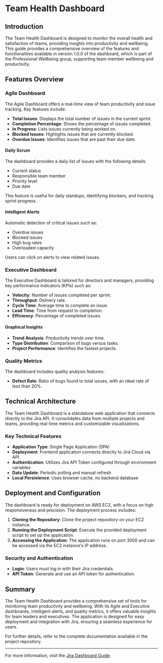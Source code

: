 # Team Health Dashboard

## Introduction

The Team Health Dashboard is designed to monitor the overall health and satisfaction of teams, providing insights into productivity and wellbeing. This guide provides a comprehensive overview of the features and functionalities available in version 1.0.0 of the dashboard, which is part of the Professional Wellbeing group, supporting team member wellbeing and productivity.

## Features Overview

### Agile Dashboard

The Agile Dashboard offers a real-time view of team productivity and issue tracking. Key features include:

- **Total Issues**: Displays the total number of issues in the current sprint.
- **Completion Percentage**: Shows the percentage of issues completed.
- **In Progress**: Lists issues currently being worked on.
- **Blocked Issues**: Highlights issues that are currently blocked.
- **Overdue Issues**: Identifies issues that are past their due date.

#### Daily Scrum

The dashboard provides a daily list of issues with the following details:

- Current status
- Responsible team member
- Priority level
- Due date

This feature is useful for daily standups, identifying blockers, and tracking sprint progress.

#### Intelligent Alerts

Automatic detection of critical issues such as:

- Overdue issues
- Blocked issues
- High bug rates
- Overloaded capacity

Users can click on alerts to view related issues.

### Executive Dashboard

The Executive Dashboard is tailored for directors and managers, providing key performance indicators (KPIs) such as:

- **Velocity**: Number of issues completed per sprint.
- **Throughput**: Delivery rate.
- **Cycle Time**: Average time to complete an issue.
- **Lead Time**: Time from request to completion.
- **Efficiency**: Percentage of completed issues.

#### Graphical Insights

- **Trend Analysis**: Productivity trends over time.
- **Type Distribution**: Comparison of bugs versus tasks.
- **Project Performance**: Identifies the fastest projects.

### Quality Metrics

The dashboard includes quality analysis features:

- **Defect Rate**: Ratio of bugs found to total issues, with an ideal rate of less than 20%.

## Technical Architecture

The Team Health Dashboard is a standalone web application that connects directly to the Jira API. It consolidates data from multiple projects and teams, providing real-time metrics and customizable visualizations.

### Key Technical Features

- **Application Type**: Single Page Application (SPA)
- **Deployment**: Frontend application connects directly to Jira Cloud via API
- **Authentication**: Utilizes Jira API Token configured through environment variables
- **Data Update**: Periodic polling and manual refresh
- **Local Persistence**: Uses browser cache, no backend database

## Deployment and Configuration

The dashboard is ready for deployment on AWS EC2, with a focus on high responsiveness and precision. The deployment process includes:

1. **Cloning the Repository**: Clone the project repository on your EC2 instance.
2. **Running the Deployment Script**: Execute the provided deployment script to set up the application.
3. **Accessing the Application**: The application runs on port 3000 and can be accessed via the EC2 instance's IP address.

### Security and Authentication

- **Login**: Users must log in with their Jira credentials.
- **API Token**: Generate and use an API token for authentication.

## Summary

The Team Health Dashboard provides a comprehensive set of tools for monitoring team productivity and wellbeing. With its Agile and Executive dashboards, intelligent alerts, and quality metrics, it offers valuable insights for team leaders and executives. The application is designed for easy deployment and integration with Jira, ensuring a seamless experience for users.

For further details, refer to the complete documentation available in the project repository.

---

For more information, visit the [Jira Dashboard Guide](https://gitdocai-data/organization/org-3b5b9a00-5655-4c1f-96df-503f2619fb1c/repositories/jira-dash/GUIA_USO_COMPLETO.md).
